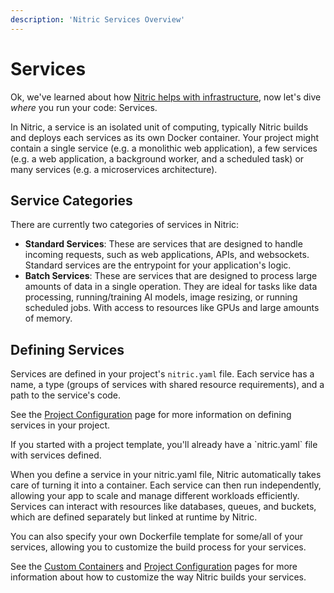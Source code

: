 ```yaml
---
description: 'Nitric Services Overview'
---
```


# Services

Ok, we've learned about how [Nitric helps with infrastructure](/get-started/foundations/infrastructure), now let's dive _where_ you run your code: Services.

In Nitric, a service is an isolated unit of computing, typically Nitric builds and deploys each services as its own Docker container. Your project might contain a single service (e.g. a monolithic web application), a few services (e.g. a web application, a background worker, and a scheduled task) or many services (e.g. a microservices architecture).

## Service Categories

There are currently two categories of services in Nitric:

- **Standard Services**: These are services that are designed to handle incoming requests, such as web applications, APIs, and websockets. Standard services are the entrypoint for your application's logic.
- **Batch Services**: These are services that are designed to process large amounts of data in a single operation. They are ideal for tasks like data processing, running/training AI models, image resizing, or running scheduled jobs. With access to resources like GPUs and large amounts of memory.

## Defining Services

Services are defined in your project's `nitric.yaml` file. Each service has a name, a type (groups of services with shared resource requirements), and a path to the service's code.

See the [Project Configuration](/get-started/foundations/projects/configuration) page for more information on defining services in your project.

<Note>
  If you started with a project template, you'll already have a `nitric.yaml`
  file with services defined.
</Note>

When you define a service in your nitric.yaml file, Nitric automatically takes care of turning it into a container. Each service can then run independently, allowing your app to scale and manage different workloads efficiently. Services can interact with resources like databases, queues, and buckets, which are defined separately but linked at runtime by Nitric.

You can also specify your own Dockerfile template for some/all of your services, allowing you to customize the build process for your services.

See the [Custom Containers](/reference/custom-containers) and [Project Configuration](/get-started/foundations/projects/configuration) pages for more information about how to customize the way Nitric builds your services.
